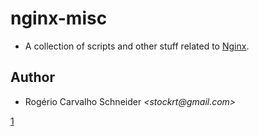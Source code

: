= nginx-misc =

* A collection of scripts and other stuff related to [http://wiki.nginx.org Nginx].

== Author ==

* Rogério Carvalho Schneider ''<stockrt@gmail.com>''
[http://stockrt.github.com]
